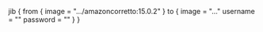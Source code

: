 jib {
        from {
            image = ".../amazoncorretto:15.0.2"
        }
        to {
            image = "..."
            username = ""
            password = ""
        }
    }
